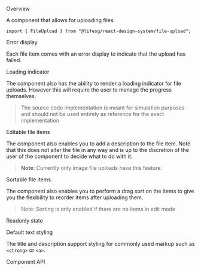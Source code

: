 
<Meta of={FileUploadStories} />

<Title>FileUpload</Title>

<Secondary>Overview</Secondary>

A component that allows for uploading files.

```tsx
import { FileUpload } from "@lifesg/react-design-system/file-upload";
```

<Canvas of={FileUploadStories.Default} />

<Heading3>Error display</Heading3>

Each file item comes with an error display to indicate that the upload has failed.

<Canvas of={FileUploadStories.WithErrorDisplay} />

<Heading3>Loading indicator</Heading3>

The component also has the ability to render a loading indicator for file
uploads. However this will require the user to manage the progress themselves.

> The source code implementation is meant for simulation purposes and should
> not be used entirely as reference for the exact implementation

<Canvas of={FileUploadStories.WithLoadingIndicator} />

<Heading3>Editable file items</Heading3>

The component also enables you to add a description to the file item. Note that
this does not alter the file in any way and is up to the discretion of the user
of the component to decide what to do with it.

> **Note**: Currently only image file uploads have this feature.

<Canvas of={FileUploadStories.EditableFileItems} />

<Heading3>Sortable file items</Heading3>

The component also enables you to perform a drag sort on the items to give you
the flexibility to reorder items after uploading them.

> Note: Sorting is only enabled if there are no items in edit mode

<Canvas of={FileUploadStories.SortableFileItems} />

<Heading3>Readonly state</Heading3>

<Canvas of={FileUploadStories.ReadonlyState} />

<Heading3>Default text styling</Heading3>

The title and description support styling for commonly used markup such as `<strong>` or `<a>`.

<Canvas of={FileUploadStories.TextStyling} />

<Secondary>Component API</Secondary>

<PropsTable />
